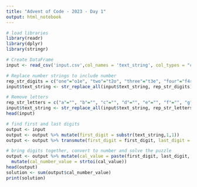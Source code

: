 ```yaml
---
title: "Advent of Code - 2023 - Day 1"
output: html_notebook
---
```


```r
# load libraries
library(readr)
library(dplyr)
library(stringr)
```

```r
# Create DataFrame
input <- read_csv('input.csv',col_names = 'text_string', col_types = "c")

# Replace number strings to include number
rep_str_digits = c("one"="o1e", "two"="t2o", "three"="t3e", "four"="f4r", "five"="f5e", "six"="s6x", "seven"="s7n", "eight"="e8t", "nine"="n9e")
input$text_string <- str_replace_all(input$text_string, rep_str_digits)

# Remove letters
rep_str_letters = c("a"="", "b"="", "c"="", "d"="", "e"="", "f"="", "g"="", "h"="", "i"="", "j"="", "k"="", "l"="", "m"="", "n"="", "o"="", "p"="", "q"="", "r"="", "s"="", "t"="", "u"="", "v"="", "w"="", "x"="", "y"="", "z"="")
input$text_string <- str_replace_all(input$text_string, rep_str_letters)
head(input)
```

```r
# find first and last digits
output <- input
output <- output %>% mutate(first_digit = substr(text_string,1,1))
output <- output %>% transmute(first_digit = first_digit, last_digit = substr(text_string,nchar(text_string),nchar(text_string)))

# bring digits together, convert to number and solve the puzzle
output <- output %>% mutate(cal_value = paste(first_digit, last_digit, sep = "")) %>% 
  mutate(cal_number_value = strtoi(cal_value))
head(output)
solution <- sum(output$cal_number_value)
print(solution)

```